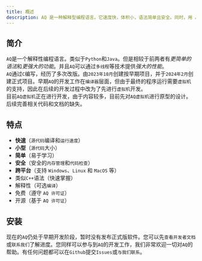 ```yaml
---
title: 概述
description: AQ 是一种解释型编程语言。它速度快，体积小，语法简单且安全。同时，用 AQ 编写的程序也可以被编译。可能是一个伟大的作品。
---
```


## 简介
`AQ`是一个解释性编程语言。类似于`Python`和`Java`。但是相较于前两者有*更简单的语法*和*更强大的功能*。并且`AQ`可以通过`多线程`等技术提供*强大的性能*。<br/>
`AQ`通过`C`编写，经历了多次改版。由`2023年10月`创建按早期项目，并于`2024年2月`创建正式项目。早期`AQ`的开发工作在`编译器`层面，但由于最终的程序运行需要`虚拟机`的支持，因此在后续的开发过程中改为了先进行`虚拟机`开发。<br/>
目前`AQ虚拟机`正在进行开发，由于内容较多，目前先对`AQ虚拟机`进行原型的设计。后续完善相关代码和文档的缺失。<br/>

## 特点
- **快速**（`源代码`编译和`运行速度`）
- **小型**（`源代码`大小）
- **简单**（易于学习）
- **安全**（安全的`内存管理`和`代码检查`）
- **跨平台**（支持 `Windows`、`Linux` 和 `MacOS` 等）
- 类似`C++`语法（快速掌握）
- 解释性（可选`编译`）
- 免费（遵守 `AQ 许可证`）
- 开源（基于 `AQ 许可证`）

## 安装
现在的`AQ`仍处于早期开发阶段，暂时没有发布正式版软件。您可以先`查看开发者文档`或`联系我们`了解进度。您同样可以参与到`AQ`的开发工作，我们非常欢迎一切对`AQ`的帮助。有任何问题都可以在`Github`提交`Issues`或`与我们联系`。<br/>